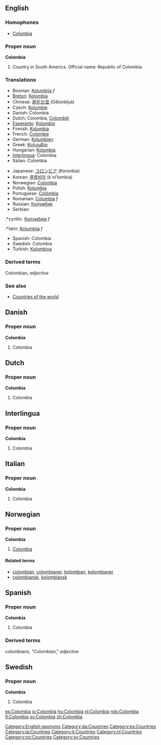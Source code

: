 ==English==

===Homophones===
*[[Columbia]]

===Proper noun===
'''Colombia'''
# Country in South America. Official name: Republic of Colombia.

===Translations===
{{top}}
*Bosnian: [[Kolumbija]] ''f''
*[[Breton]]: [[Kolombia]]
*Chinese: [[哥伦比亚]] (Gēlúnbǐyà)
*Czech: [[Kolumbie]]
*Danish: Colombia
*Dutch: Colombia, [[Colombië]]
*[[Esperanto]]: [[Kolombio]]
*Finnish: [[Kolumbia]]
*French: [[Colombie]]
*German: [[Kolumbien]]
*Greek: [[Κολομβία]]
*Hungarian: [[Kolumbia]]
*[[Interlingua]]: Colombia
*Italian: Colombia
{{mid}}
*Japanese: [[コロンビア]] (Koronbia)
*Korean: [[콜롬비아]] (k'ol'lombia)
*Norwegian: [[#Norwegian|Colombia]]
*Polish: [[Kolumbia]]
*Portuguese: [[Colômbia]]
*Romanian: [[Columbia]] ''f''
*Russian: [[Колумбия]]
*Serbian:
:*cyrillic: [[Колумбија]] ''f''
:*latin: [[Kolumbija]] ''f''
*Spanish: Colombia
*Swedish: Colombia
*Turkish: [[Kolombiya]]
{{bottom}}

===Derived terms===
Colombian, ''adjective''

===See also===
* [[Countries of the world]]

==Danish==
===Proper noun===
'''Colombia'''
#Colombia

==Dutch==
===Proper noun===
'''Colombia'''
#Colombia

==Interlingua==
===Proper noun===
'''Colombia'''
#Colombia

==Italian==
===Proper noun===
'''Colombia'''
#Colombia

==Norwegian==
===Proper noun===
'''Colombia'''
#[[#English|Colombia]]
====Related terms====
*[[colombian]], [[colombianer]], [[kolombian]], [[kolombianer]]
*[[colombiansk]], [[kolombiansk]]

==Spanish==
===Proper noun===
'''Colombia'''
#Colombia

===Derived terms===
colombiano, "Colombian," ''adjective''

==Swedish==
===Proper noun===
'''Colombia'''
#Colombia

[[Category:English eponyms]]
[[Category:da:Countries]]
[[Category:es:Countries]]
[[Category:ia:Countries]]
[[Category:it:Countries]]
[[Category:nl:Countries]]
[[Category:no:Countries]]
[[Category:sv:Countries]]

[[es:Colombia]]
[[io:Colombia]]
[[hu:Colombia]]
[[nl:Colombia]]
[[nds:Colombia]]
[[fi:Colombia]]
[[sv:Colombia]]
[[zh:Colombia]]